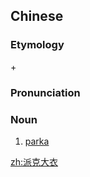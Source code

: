 ==Chinese==
{{zh-forms|type=22}}

===Etymology===
{{bor|zh|en|parka}} + {{zh-l|大衣|overcoat}}

===Pronunciation===
{{zh-pron
|m=pàikè dàyī
|cat=n
}}

===Noun===
{{zh-noun}}

# [[parka]] {{gloss|long jacket}}

{{zh-cat|Clothing}}

[[zh:派克大衣]]
